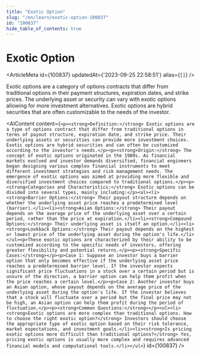 ```yaml
---
title: "Exotic Option"
slug: "/en/learn/exotic-option-100837"
id: "100837"
hide_table_of_contents: true
---
```



# Exotic Option

<ArticleMeta id={100837} updatedAt={'2023-09-25 22:58:51'} alias={`[]`} />
<div className='border-solid border-b border-t-0 my-4 border-[var(--ifm-color-gray-300)]' />

Exotic options are a category of options contracts that differ from traditional options in their payment structures, expiration dates, and strike prices. The underlying asset or security can vary with exotic options allowing for more investment alternatives. Exotic options are hybrid securities that are often customizable to the needs of the investor.

<AIContent content={`<p><strong>Definition:</strong> Exotic options are a type of options contract that differ from traditional options in terms of payout structure, expiration date, and strike price. Their underlying assets or securities can provide more investment choices. Exotic options are hybrid securities and can often be customized according to the investor's needs.</p><p><strong>Origin:</strong> The concept of exotic options originated in the 1980s. As financial markets evolved and investor demands diversified, financial engineers began designing various complex financial instruments to meet different investment strategies and risk management needs. The emergence of exotic options was aimed at providing more flexible and diversified investment choices compared to traditional options.</p><p><strong>Categories and Characteristics:</strong> Exotic options can be divided into several types, mainly including:</p><ul><li><strong>Barrier Options:</strong> Their payout structure depends on whether the underlying asset price reaches a predetermined level (barrier).</li><li><strong>Asian Options:</strong> Their payout depends on the average price of the underlying asset over a certain period, rather than the price at expiration.</li><li><strong>Compound Options:</strong> Their underlying asset is itself an option.</li><li><strong>Lookback Options:</strong> Their payout depends on the highest or lowest price of the underlying asset during the option's life.</li></ul><p>These exotic options are characterized by their ability to be customized according to the specific needs of investors, offering greater flexibility and potential returns.</p><p><strong>Specific Cases:</strong></p><p>Case 1: Suppose an investor buys a barrier option that only becomes effective if the underlying asset price reaches a predetermined barrier level. If the investor expects significant price fluctuations in a stock over a certain period but is unsure of the direction, a barrier option can help them profit when the price reaches a certain level.</p><p>Case 2: Another investor buys an Asian option, whose payout depends on the average price of the underlying asset during the option's life. If the investor believes that a stock will fluctuate over a period but the final price may not be high, an Asian option can help them profit during the period of fluctuation.</p><p><strong>Common Questions:</strong></p><ul><li><strong>Exotic options are more complex than traditional options. How to choose the right exotic option?</strong> Investors should choose the appropriate type of exotic option based on their risk tolerance, market expectations, and investment goals.</li><li><strong>Is pricing exotic options more difficult than traditional options?</strong> Yes, pricing exotic options is usually more complex and requires advanced financial models and computational tools.</li></ul>`} id={100837} />

